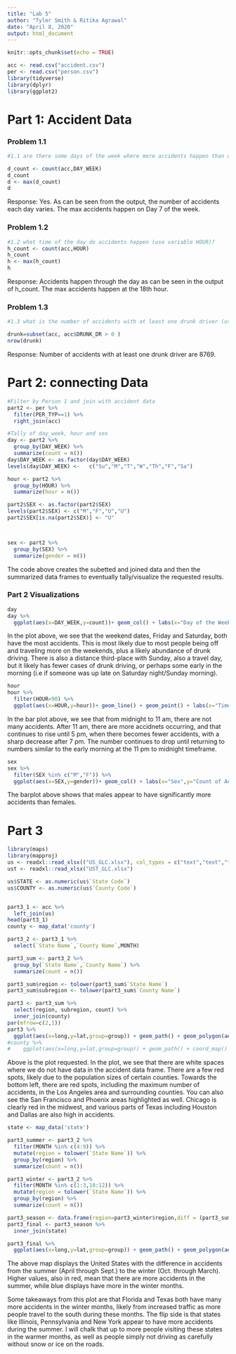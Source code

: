 ```yaml
---
title: "Lab 5"
author: "Tyler Smith & Ritika Agrawal"
date: "April 8, 2020"
output: html_document
---
```


```r
knitr::opts_chunk$set(echo = TRUE)
```

```r
acc <- read.csv("accident.csv")
per <- read.csv("person.csv")
library(tidyverse)
library(dplyr)
library(ggplot2)
```

# Part 1: Accident Data
### Problem 1.1
```r
#1.1 are there some days of the week where more accidents happen than on others (use variable DAY_WEEK)?

d_count <- count(acc,DAY_WEEK)
d_count
d <- max(d_count)
d
```
  
Response: Yes. As can be seen from the output, the number of accidents each day varies. The max accidents happen on Day 7 of the week.  
  
### Problem 1.2
```r
#1.2 what time of the day do accidents happen (use variable HOUR)?
h_count <- count(acc,HOUR) 
h_count
h <- max(h_count)
h

```
  
Response: Accidents happen through the day as can be seen in the output of h_count. The max accidents happen at the 18th hour.  
  
### Problem 1.3  
```r

#1.3 what is the number of accidents with at least one drunk driver (use variable DRUNK_DR)?

drunk=subset(acc, acc$DRUNK_DR > 0 )
nrow(drunk)

```
  
Response: Number of accidents with at least one drunk driver are 8769.

  

# Part 2: connecting Data 
```r
#Filter by Person 1 and join with accident data
part2 <- per %>%
  filter(PER_TYP==1) %>%
  right_join(acc)

#Tally of day_week, hour and sex
day <- part2 %>%
  group_by(DAY_WEEK) %>%
  summarize(count = n())
day$DAY_WEEK <- as.factor(day$DAY_WEEK)
levels(day$DAY_WEEK) <-   c("Su","M","T","W","Th","F","Sa")

hour <- part2 %>%
  group_by(HOUR) %>%
  summarize(hour = n())

part2$SEX <- as.factor(part2$SEX)
levels(part2$SEX) <- c("M","F","U","U")
part2$SEX[is.na(part2$SEX)] <- "U"



sex <- part2 %>%
  group_by(SEX) %>%
  summarize(gender = n())
```
  
The code above creates the subetted and joined data and then the summarized data frames to eventually tally/visualize the requested results.  
  
  
### Part 2 Visualizations
```r
day
day %>%
  ggplot(aes(x=DAY_WEEK,y=count))+ geom_col() + labs(x="Day of the Week",y="Count of Accidents",title="Bar Plot of Accidents on Each Day of the Week")
```
  
In the plot above, we see that the weekend dates, Friday and Saturday, both have the most accidents. This is most likely due to most people being off and traveling more on the weekends, plus a likely abundance of drunk driving. There is also a distance third-place with Sunday, also a travel day, but it likely has fewer cases of drunk driving, or perhaps some early in the morning (i.e if someone was up late on Saturday night/Sunday morning).  
  
```r
hour
hour %>%
  filter(HOUR<90) %>%
  ggplot(aes(x=HOUR,y=hour))+ geom_line() + geom_point() + labs(x="Time",y="Count of Accidents",title="Plot of Accidents during Each Hour")
```
  
In the bar plot above, we see that from midnight to 11 am, there are not many accidents. After 11 am, there are more accidnets occurring, and that continues to rise until 5 pm, when there becomes fewer accidents, with a sharp decrease after 7 pm. The number continues to drop until returning to numbers similar to the early morning at the 11 pm to midnight timeframe.  
  
```r
sex
sex %>%
  filter(SEX %in% c("M","F")) %>%
  ggplot(aes(x=SEX,y=gender))+ geom_col() + labs(x="Sex",y="Count of Accidents",title="Bar Plot of Accidents by Sex")
```
  
The barplot above shows that males appear to have significantly more accidents than females.
  
    
# Part 3  
  
```r
library(maps)
library(mapproj)
us <- readxl::read_xlsx(("US_GLC.xlsx"), col_types = c("text","text","text","text","text","text","text","text","text","skip"))
ust <- readxl::read_xlsx("UST_GLC.xlsx")

us$STATE <- as.numeric(us$`State Code`)
us$COUNTY <- as.numeric(us$`County Code`)


part3_1 <- acc %>%
  left_join(us)
head(part3_1)
county <- map_data('county')

part3_2 <- part3_1 %>%
  select(`State Name`,`County Name`,MONTH)

part3_sum <- part3_2 %>%
  group_by(`State Name`,`County Name`) %>%
  summarize(count = n())

part3_sum$region <- tolower(part3_sum$`State Name`)
part3_sum$subregion <- tolower(part3_sum$`County Name`)

part3 <- part3_sum %>%
  select(region, subregion, count) %>%
  inner_join(county)
par(mfrow=c(2,1))
part3 %>%
  ggplot(aes(x=long,y=lat,group=group)) + geom_path() + geom_polygon(aes(fill=count))  + scale_fill_gradient(low='blue',high='red')+coord_map() + labs(x="Longitude",y="Latitude",title="Choropleth Plot of Accidents by County")
#county %>%
#    ggplot(aes(x=long,y=lat,group=group)) + geom_path() + coord_map()

```

Above is the plot requested. In the plot, we see that there are white spaces where we do not have data in the accident data frame. There are a few red spots, likely due to the population sizes of certain counties. Towards the bottom left, there are red spots, including the maximum number of accidents, in the Los Angeles area and surrounding counties. You can also see the San Francisco and Phoenix areas highlighted as well. Chicago is clearly red in the midwest, and various parts of Texas including Houston and Dallas are also high in accidents.  
  
  
```r
state <- map_data('state')

part3_summer <- part3_2 %>% 
  filter(MONTH %in% c(4:9)) %>%
  mutate(region = tolower(`State Name`)) %>%
  group_by(region) %>%
  summarize(count = n())

part3_winter <- part3_2 %>% 
  filter(MONTH %in% c(1:3,10:12)) %>%
  mutate(region = tolower(`State Name`)) %>%
  group_by(region) %>%
  summarize(count = n())

part3_season <- data.frame(region=part3_winter$region,diff = (part3_summer$count-part3_winter$count))
part3_final <- part3_season %>%
  inner_join(state)

part3_final %>%
  ggplot(aes(x=long,y=lat,group=group)) + geom_path() + geom_polygon(aes(fill=diff))  + scale_fill_gradient(low='blue',high='red')+coord_map() + labs(x="Longitude",y="Latitude",title="Choropleth Plot of the Difference Accidents from Summer to Winter")
```
  
The above map displays the United States with the difference in accidents from the summer (April through Sept.) to the winter (Oct. through March). Higher values, also in red, mean that there are more accidents in the summer, while blue displays have more in the winter months. 

Some takeaways from this plot are that Florida and Texas both have many more accidents in the winter months, likely from increased traffic as more people travel to the south during these months. The flip side is that states like Illinois, Pennsylvania and New York appear to have more accidents during the summer. I will chalk that up to more people visiting these states in the warmer months, as well as people simply not driving as carefully without snow or ice on the roads.

